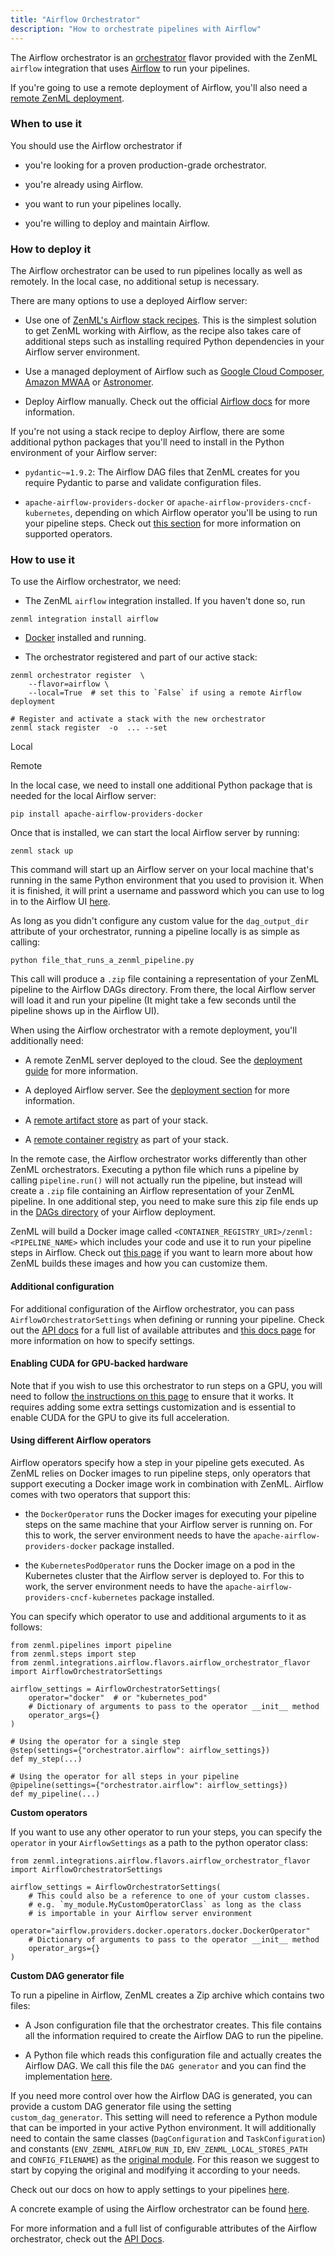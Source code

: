 ```yaml
---
title: "Airflow Orchestrator"
description: "How to orchestrate pipelines with Airflow"
---
```


The Airflow orchestrator is an [orchestrator](/component-gallery/orchestrators) flavor provided with the ZenML `airflow` integration that uses [Airflow](https://airflow.apache.org/) to run your pipelines.

If you're going to use a remote deployment of Airflow, you'll also need a [remote ZenML deployment](/getting-started/deploying-zenml).

### When to use it

You should use the Airflow orchestrator if

* you're looking for a proven production-grade orchestrator.

* you're already using Airflow.

* you want to run your pipelines locally.

* you're willing to deploy and maintain Airflow.

### How to deploy it

The Airflow orchestrator can be used to run pipelines locally as well as remotely. In the local case, no additional setup is necessary.

There are many options to use a deployed Airflow server:

* Use one of [ZenML's Airflow stack recipes](https://github.com/zenml-io/mlops-stacks). This is the simplest solution to get ZenML working with Airflow, as the recipe also takes care of additional steps such as installing required Python dependencies in your Airflow server environment.

* Use a managed deployment of Airflow such as [Google Cloud Composer](https://cloud.google.com/composer), [Amazon MWAA](https://aws.amazon.com/managed-workflows-for-apache-airflow/) or [Astronomer](https://www.astronomer.io/).

* Deploy Airflow manually. Check out the official [Airflow docs](https://airflow.apache.org/docs/apache-airflow/stable/production-deployment.html) for more information.

If you're not using a stack recipe to deploy Airflow, there are some additional python packages that you'll need to install in the Python environment of your Airflow server:

* `pydantic~=1.9.2`: The Airflow DAG files that ZenML creates for you require Pydantic to parse and validate configuration files.

* `apache-airflow-providers-docker` or `apache-airflow-providers-cncf-kubernetes`, depending on which Airflow operator you'll be using to run your pipeline steps. Check out [this section](/component-gallery/orchestrators/airflow#using-different-airflow-operators) for more information on supported operators.

### How to use it

To use the Airflow orchestrator, we need:

* The ZenML `airflow` integration installed. If you haven't done so, run  
```  
zenml integration install airflow  
```

* [Docker](https://www.docker.com) installed and running.

* The orchestrator registered and part of our active stack:

```
zenml orchestrator register  \
    --flavor=airflow \
    --local=True  # set this to `False` if using a remote Airflow deployment

# Register and activate a stack with the new orchestrator
zenml stack register  -o  ... --set
```

Local

Remote

In the local case, we need to install one additional Python package that is needed for the local Airflow server:

```
pip install apache-airflow-providers-docker
```

Once that is installed, we can start the local Airflow server by running:

```
zenml stack up
```

This command will start up an Airflow server on your local machine that's running in the same Python environment that you used to provision it. When it is finished, it will print a username and password which you can use to log in to the Airflow UI [here](http://0.0.0.0:8080).

As long as you didn't configure any custom value for the `dag_output_dir` attribute of your orchestrator, running a pipeline locally is as simple as calling:

```
python file_that_runs_a_zenml_pipeline.py
```

This call will produce a `.zip` file containing a representation of your ZenML pipeline to the Airflow DAGs directory. From there, the local Airflow server will load it and run your pipeline (It might take a few seconds until the pipeline shows up in the Airflow UI).

When using the Airflow orchestrator with a remote deployment, you'll additionally need:

* A remote ZenML server deployed to the cloud. See the [deployment guide](/getting-started/deploying-zenml) for more information.

* A deployed Airflow server. See the [deployment section](/component-gallery/orchestrators/airflow#how-to-deploy-it) for more information.

* A [remote artifact store](/component-gallery/artifact-stores) as part of your stack.

* A [remote container registry](/component-gallery/container-registries) as part of your stack.

In the remote case, the Airflow orchestrator works differently than other ZenML orchestrators. Executing a python file which runs a pipeline by calling `pipeline.run()` will not actually run the pipeline, but instead will create a `.zip` file containing an Airflow representation of your ZenML pipeline. In one additional step, you need to make sure this zip file ends up in the [DAGs directory](https://airflow.apache.org/docs/apache-airflow/stable/concepts/overview.html#architecture-overview) of your Airflow deployment.

ZenML will build a Docker image called `<CONTAINER_REGISTRY_URI>/zenml:<PIPELINE_NAME>` which includes your code and use it to run your pipeline steps in Airflow. Check out [this page](/advanced-guide/pipelines/containerization) if you want to learn more about how ZenML builds these images and how you can customize them.

#### Additional configuration

For additional configuration of the Airflow orchestrator, you can pass `AirflowOrchestratorSettings` when defining or running your pipeline. Check out the [API docs](https://apidocs.zenml.io/latest/integration%5Fcode%5Fdocs/integrations-airflow/#zenml.integrations.airflow.flavors.airflow%5Forchestrator%5Fflavor.AirflowOrchestratorSettings) for a full list of available attributes and [this docs page](/advanced-guide/pipelines/settings) for more information on how to specify settings.

#### Enabling CUDA for GPU-backed hardware

Note that if you wish to use this orchestrator to run steps on a GPU, you will need to follow [the instructions on this page](/advanced-guide/pipelines/gpu-hardware) to ensure that it works. It requires adding some extra settings customization and is essential to enable CUDA for the GPU to give its full acceleration.

#### Using different Airflow operators

Airflow operators specify how a step in your pipeline gets executed. As ZenML relies on Docker images to run pipeline steps, only operators that support executing a Docker image work in combination with ZenML. Airflow comes with two operators that support this:

* the `DockerOperator` runs the Docker images for executing your pipeline steps on the same machine that your Airflow server is running on. For this to work, the server environment needs to have the `apache-airflow-providers-docker` package installed.

* the `KubernetesPodOperator` runs the Docker image on a pod in the Kubernetes cluster that the Airflow server is deployed to. For this to work, the server environment needs to have the `apache-airflow-providers-cncf-kubernetes` package installed.

You can specify which operator to use and additional arguments to it as follows:

```
from zenml.pipelines import pipeline
from zenml.steps import step
from zenml.integrations.airflow.flavors.airflow_orchestrator_flavor import AirflowOrchestratorSettings

airflow_settings = AirflowOrchestratorSettings(
    operator="docker"  # or "kubernetes_pod"
    # Dictionary of arguments to pass to the operator __init__ method
    operator_args={}
)

# Using the operator for a single step
@step(settings={"orchestrator.airflow": airflow_settings})
def my_step(...)

# Using the operator for all steps in your pipeline
@pipeline(settings={"orchestrator.airflow": airflow_settings})
def my_pipeline(...)
```

**Custom operators**

If you want to use any other operator to run your steps, you can specify the `operator` in your `AirflowSettings` as a path to the python operator class:

```
from zenml.integrations.airflow.flavors.airflow_orchestrator_flavor import AirflowOrchestratorSettings

airflow_settings = AirflowOrchestratorSettings(
    # This could also be a reference to one of your custom classes.
    # e.g. `my_module.MyCustomOperatorClass` as long as the class
    # is importable in your Airflow server environment
    operator="airflow.providers.docker.operators.docker.DockerOperator"
    # Dictionary of arguments to pass to the operator __init__ method
    operator_args={}
)
```

**Custom DAG generator file**

To run a pipeline in Airflow, ZenML creates a Zip archive which contains two files:

* A Json configuration file that the orchestrator creates. This file contains all the information required to create the Airflow DAG to run the pipeline.

* A Python file which reads this configuration file and actually creates the Airflow DAG. We call this file the `DAG generator` and you can find the implementation [here](https://github.com/zenml-io/zenml/blob/main/src/zenml/integrations/airflow/orchestrators/dag%5Fgenerator.py).

If you need more control over how the Airflow DAG is generated, you can provide a custom DAG generator file using the setting `custom_dag_generator`. This setting will need to reference a Python module that can be imported in your active Python environment. It will additionally need to contain the same classes (`DagConfiguration` and `TaskConfiguration`) and constants (`ENV_ZENML_AIRFLOW_RUN_ID`, `ENV_ZENML_LOCAL_STORES_PATH` and `CONFIG_FILENAME`) as the [original module](https://github.com/zenml-io/zenml/blob/main/src/zenml/integrations/airflow/orchestrators/dag%5Fgenerator.py). For this reason we suggest to start by copying the original and modifying it according to your needs.

Check out our docs on how to apply settings to your pipelines [here](/advanced-guide/pipelines/settings).

A concrete example of using the Airflow orchestrator can be found [here](https://github.com/zenml-io/zenml/tree/main/examples/airflow%5Forchestration).

For more information and a full list of configurable attributes of the Airflow orchestrator, check out the [API Docs](https://apidocs.zenml.io/latest/api%5Fdocs/integration%5Fcode%5Fdocs/integrations-airflow/#zenml.integrations.airflow.orchestrators.airflow%5Forchestrator.AirflowOrchestrator).
